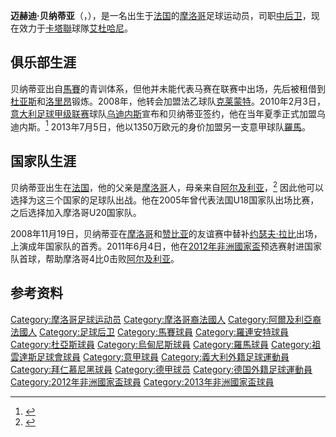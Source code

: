 {{noteTA
|G1=足球
|G2=意甲
|G3=英超
|G4=uefa
|T=zh-hans:迈赫迪·贝纳蒂亚;zh-hk:美迪·賓拿迪亞;
|1=zh-hans:迈赫迪·贝纳蒂亚;zh-hk:美迪·賓拿迪亞;
|2=zh-hans:贝纳蒂亚;zh-hk:賓拿迪亞;
}}{{Infobox football biography
| name= 迈赫迪·贝纳蒂亚<br>Medhi Benatia
| fullname       = Medhi Amine El Mouttaqi Benatia<ref>{{cite web|title=M. Benatia|url=http://www.vi.nl/spelers/carriere/mehdi-el-mouttaqi-benatia.htm|publisher=Voetbal International|accessdate=21 August 2014|language=nl|archive-date=2014-08-27|archive-url=https://web.archive.org/web/20140827141858/http://www.vi.nl/spelers/carriere/mehdi-el-mouttaqi-benatia.htm|dead-url=no}}</ref>
| image          = Medhi Benatia.jpg
| birth_date     = {{Birth date and age|1987|4|17|df=y}}
| birth_place = {{FRA}}[[库尔库罗纳|库尔库罗纳]]
| height         = {{height|m=1.90}}<ref>{{cite web | url = http://www.fcbayern.de/en/teams/first-team/medhi-benatia/index.php | title = Medhi Benatia | website = FC Bayern Munich | access-date = 4 May 2016 | archive-date = 2016-06-24 | archive-url = https://web.archive.org/web/20160624004350/https://www.fcbayern.de/en/teams/first-team/medhi-benatia/index.php | dead-url = no }}</ref>
| currentclub    = [[艾杜哈尼體育會|艾杜哈尼]]
| clubnumber     = 4
| position = [[后卫_(足球)#中后卫|中后卫]]
| youthyears1 = 2000–2002
| youthyears2 = 2002–2003
| youthyears3 = 2003–2005
| youthclubs1 = 克莱方丹
| youthclubs2 = [[甘岡前進會|甘岡]]
| youthclubs3 = [[馬賽足球俱樂部|馬賽]]
| years1 = 2005–2008
| years2 = 2006–2007
| years3 = 2007–2008
| years4 = 2008–2010
| years5 = 2010–2013
| years6 = 2013–2014
| clubs1 = [[馬賽足球俱樂部|馬賽]]
| clubs2 = → [[杜亚斯足球俱乐部|杜亚斯]] (租借)
| clubs3 = → [[洛里昂足球俱樂部|洛里昂]] (租借)
| clubs4 = [[克莱蒙足球俱乐部|克莱蒙特]]
| clubs5 = [[乌迪内斯足球俱乐部|烏甸尼斯]]
| clubs6 = [[羅馬體育俱樂部|羅馬]]
| caps1 =  0 | goals1 = 0
| caps2 = 29 | goals2 = 0
| caps3 =  0 | goals3 = 0
| caps4 = 57 | goals4 = 2
| caps5 = 80 | goals5 = 6
| caps6 =  33 | goals6 = 5
| years7         = 2014–2017
| clubs7         = [[拜仁慕尼黑足球俱乐部|拜仁慕尼黑]]
| caps7          = 29
| goals7         = 2
| years8         = 2016–2017
| clubs8         = → [[尤文图斯足球俱乐部|尤文图斯]] (租借)
| caps8          = 12
| goals8         = 1 
| years9         = 2017–2019
| clubs9         = [[尤文图斯足球俱乐部|尤文图斯]]
| caps9          = 25
| goals9         = 2 <!--PLEASE DO NOT ADD HIS GOALS IN UNOFFICIAL PRESEASON FRIENDLIES-->
| years10         = 2019–
| clubs10         = [[艾杜哈尼體育會|艾杜哈尼]]
| caps10          = 0
| goals10         = 0
| nationalyears1 = 2005
| nationalteam1 = [[法国18岁以下国家足球队|法国U18]]
| nationalcaps1 = 1
| nationalgoals1 = 0
| nationalyears2 = 2006–2007
| nationalteam2 = [[摩洛哥20岁以下国家足球队|摩洛哥U20]]
| nationalcaps2 = 4
| nationalgoals2 = 0
| nationalyears3 = 2008–
| nationalteam3 = [[摩洛哥国家足球队|摩洛哥]]
| nationalcaps3  = 61
| nationalgoals3 = 2
| pcupdate = 2019年1月28日
| ntupdate = 2018年11月20日
}}
'''迈赫迪·贝纳蒂亚'''（{{lang-ar|'''المهدي بنعطية'''}}，{{bd|1987年|4月17日|catIdx=Benatia, Mehdi}}），是一名出生于[[法国|法国]]的[[摩洛哥|摩洛哥]]足球运动员，司职[[后卫_(足球)#中后卫|中后卫]]，现在效力于[[卡塔爾星級足球聯賽|卡塔聯]]球隊[[艾杜哈尼體育會|艾杜哈尼]]。

==俱乐部生涯==
贝纳蒂亚出自[[馬賽足球俱樂部|馬賽]]的青训体系，但他并未能代表马赛在联赛中出场，先后被租借到[[杜亚斯足球俱乐部|杜亚斯]]和[[洛里昂足球俱樂部|洛里昂]]锻炼。2008年，他转会加盟法乙球队[[克莱蒙足球俱乐部|克莱蒙特]]。2010年2月3日，[[意大利足球甲级联赛|意大利足球甲级联赛]]球队[[乌迪内斯足球俱乐部|乌迪内斯]]宣布和贝纳蒂亚签约，他在当年夏季正式加盟乌迪内斯。<ref>{{Cite web |url=http://www.lionsdelatlas.net/info-lda/transferts/1579-hakim.html |title=Mehdi Benatia à l'Udinese |access-date=2014-02-09 |archive-url=https://web.archive.org/web/20100416062040/http://www.lionsdelatlas.net/info-lda/transferts/1579-hakim.html |archive-date=2010-04-16 |dead-url=yes }}</ref> 2013年7月5日，他以1350万欧元的身价加盟另一支意甲球队[[羅馬體育俱樂部|羅馬]]。

==国家队生涯==
贝纳蒂亚出生在[[法国|法国]]，他的父亲是[[摩洛哥|摩洛哥]]人，母亲来自[[阿尔及利亚|阿尔及利亚]]，<ref>{{cite news|title=INTERVIEW. "Lemerre n’y est pour rien…"|url=http://www.telquel-online.com/379/actu_maroc1_379.shtml|accessdate=28 November 2013|newspaper=Telquel|date=N° 379|deadurl=yes|archiveurl=https://web.archive.org/web/20100915094135/http://www.telquel-online.com/379/actu_maroc1_379.shtml|archivedate=2010-09-15}}</ref> 因此他可以选择为这三个国家的足球队出战。他在2005年曾代表法国U18国家队出场比赛，之后选择加入摩洛哥U20国家队。

2008年11月19日，贝纳蒂亚在[[摩洛哥国家足球队|摩洛哥]]和[[赞比亚国家足球队|赞比亚]]的友谊赛中替补[[Youssef_Rabeh|约瑟夫·拉比]]出场，上演成年国家队的首秀。2011年6月4日，他在[[2012年非洲國家盃|2012年非洲國家盃]]预选赛射进国家队首球，帮助摩洛哥4比0击败[[阿尔及利亚国家足球队|阿尔及利亚]]。

==参考资料==
{{reflist}}
{{2018年世界盃足球賽摩洛哥參賽名單}}

{{DEFAULTSORT:Benatia, Mehdi}}
[[Category:摩洛哥足球运动员|Category:摩洛哥足球运动员]]
[[Category:摩洛哥裔法國人|Category:摩洛哥裔法國人]]
[[Category:阿爾及利亞裔法國人|Category:阿爾及利亞裔法國人]]
[[Category:足球后卫|Category:足球后卫]]
[[Category:馬賽球員|Category:馬賽球員]]
[[Category:羅連安特球員|Category:羅連安特球員]]
[[Category:杜亞斯球員|Category:杜亞斯球員]]
[[Category:烏甸尼斯球員|Category:烏甸尼斯球員]]
[[Category:羅馬球員|Category:羅馬球員]]
[[Category:祖雲達斯足球會球員|Category:祖雲達斯足球會球員]]
[[Category:意甲球員|Category:意甲球員]]
[[Category:義大利外籍足球運動員|Category:義大利外籍足球運動員]]
[[Category:拜仁慕尼黑球員|Category:拜仁慕尼黑球員]]
[[Category:德甲球员|Category:德甲球员]]
[[Category:德国外籍足球運動員|Category:德国外籍足球運動員]]
[[Category:2012年非洲國家盃球員|Category:2012年非洲國家盃球員]]
[[Category:2013年非洲國家盃球員|Category:2013年非洲國家盃球員]]